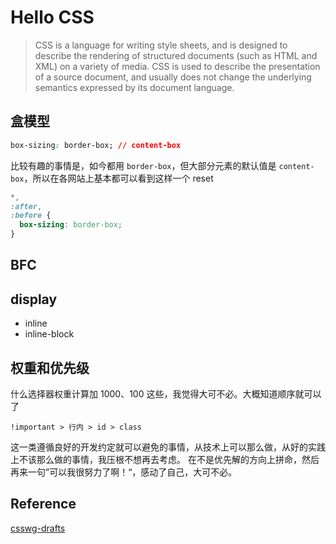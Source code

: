 # Hello CSS

> CSS is a language for writing style sheets, and is designed to describe the rendering of structured documents (such as HTML and XML) on a variety of media. CSS is used to describe the presentation of a source document, and usually does not change the underlying semantics expressed by its document language.

## 盒模型

```css
box-sizing: border-box; // content-box
```

比较有趣的事情是，如今都用 `border-box`，但大部分元素的默认值是 `content-box`，所以在各网站上基本都可以看到这样一个 reset

```css
*,
:after,
:before {
  box-sizing: border-box;
}
```

<ThanksIe />

## BFC

## display

- inline
- inline-block

## 权重和优先级

什么选择器权重计算加 1000、100 这些，我觉得大可不必。大概知道顺序就可以了

```
!important > 行内 > id > class
```

这一类遵循良好的开发约定就可以避免的事情，从技术上可以那么做，从好的实践上不该那么做的事情，我压根不想再去考虑。
在不是优先解的方向上拼命，然后再来一句”可以我很努力了啊！“，感动了自己，大可不必。

## Reference

[csswg-drafts](https://github.com/w3c/csswg-drafts/issues)
